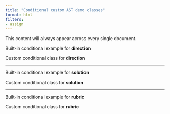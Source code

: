 ```yaml
---
title: "Conditional custom AST demo classes"
format: html
filters:
- assign
---
```


This content will always appear across every single document.

::: {.content-visible when-profile="direction"}

Built-in conditional example for **direction**

:::


::: {.direction}

Custom conditional class for **direction**

:::

----

::: {.content-visible when-profile="sol"}

Built-in conditional example for **solution**

:::


::: {.sol}

Custom conditional class for **solution**

:::

----

::: {.content-visible when-profile="rubric"}

Built-in conditional example for **rubric**

:::


::: {.rubric}

Custom conditional class for **rubric**

:::

